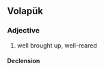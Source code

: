 ==Volapük==

===Adjective===
{{head|vo|adjective}}

# well brought up, well-reared

====Declension====
{{vo-decl-adj}}